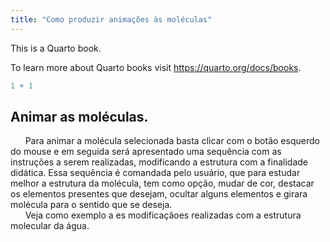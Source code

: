 ---
title: "Como produzir animações às moléculas"
---

This is a Quarto book.

To learn more about Quarto books visit <https://quarto.org/docs/books>.

```{r}
1 + 1
```

## Animar as moléculas.

|       Para animar a molécula selecionada basta clicar com o botão esquerdo do mouse e em seguida será apresentado uma sequência com as instruções a serem realizadas, modificando a estrutura com a finalidade didática. Essa sequência é comandada pelo usuário, que para estudar melhor a estrutura da molécula, tem como opção, mudar de cor, destacar os elementos presentes que desejam, ocultar alguns elementos e girara molécula para o sentido que se deseja.

|       Veja como exemplo a es modificaçãoes realizadas com a estrutura molecular da água.
